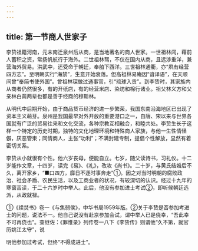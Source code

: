 ```yaml
---
---
---
```

title: 第一节商人世家子
---



李贽祖籍河南，元末南迁泉州后从商，是当地著名的商人世家。一世祖林闾，藉前人蓄积之资，常扬帆航行于海外。二世祖林驽，不仅在国内从商，且远涉重洋，兼营海外贸易。洪武中，还受命于朝廷，奉舶下西洋。三世祖林通衢，亦“夙有经营四方志”。至明朝实行“海禁”，生意开始衰落。但高祖林易庵因“谙译语”，在天顺间曾“奉简书使外国”。曾祖林琛做过通事官，引“琉球入贡”。到李贽时，其家族内从商者仍然很多，有的开纸店，有的经营米店、染坊和棉行诸业。祖父林义方和父亲林白斋两辈也都是善于经商的穆斯林。

从明代中后期开始，由于商品货币经济的进一步繁荣，我国东南沿海地区已出现了资本主义萌芽。泉州是我国最早对外开放的重要港口之一，自唐、宋以来与世界各国就有广泛的贸易往来和文化交流，各种宗教互相融合，和睦共处。李贽生长于这样一个特定的历史时期，独特的文化地理环境和特殊商人家族，与他一生性情怪僻，厌恶管束；同情商人，主张“功利”；不满封建专制，提倡个性解放，显然有着密切关系。

李贽从小就很有个性。他六岁丧母，便能自立。七岁，随父读诗书，习礼仪。十二岁能作文章，十四岁，读完《易》、《礼》，改攻《尚书》。二十岁，与黄氏结婚后不久，离开家乡，“■口四方，靡日不逐时事奔走”①。因之对当时明朝的腐败政治、社会矛盾、农民生活，以及工商业者的状况，有较深切的认识。经过十九年的寒窗苦读，于二十六岁时中举人。此后，他没有参加进士考试②，即听候朝廷选派，从政就禄。

①《续焚书》卷一《与焦弱侯》，中华书局1959年版。②关于李贽是否参加考进士的问题，说法不一。他自己说没有赴京参加会试，谓中举人已是侥幸，“吾此幸不可再侥也”。查继佐：《罪惟录》列传卷一八下《李贽传》则谓他“久不第，就官历姚江太守”，说

明他参加过考试，但终“不得成进士”。